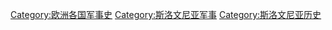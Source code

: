 [[Category:欧洲各国军事史|Category:欧洲各国军事史]]
[[Category:斯洛文尼亚军事|Category:斯洛文尼亚军事]]
[[Category:斯洛文尼亚历史|Category:斯洛文尼亚历史]]